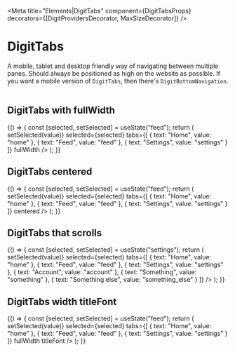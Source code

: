 
<Meta
    title="Elements|DigitTabs"
    component={DigitTabsProps}
    decorators={[DigitProvidersDecorator, MaxSizeDecorator]}
/>

# DigitTabs

A mobile, tablet and desktop friendly way of navigating between multiple panes. Should always be positioned as high on the website as possible. If you want a mobile version of `DigitTabs`, then there's `DigitBottomNavigation`. `

## DigitTabs with fullWidth

<Preview>
    <Story name="DigitTabs with fullWidth">
        {() => {
            const [selected, setSelected] = useState("feed");
            return (
                <DigitTabs
                    onChange={value => setSelected(value)}
                    selected={selected}
                    tabs={[
                        { text: "Home", value: "home" },
                        { text: "Feed", value: "feed" },
                        { text: "Settings", value: "settings" }
                    ]}
                    fullWidth
                />
            );
        }}
    </Story>
</Preview>

## DigitTabs centered

<Preview>
    <Story name="DigitTabs centered">
        {() => {
            const [selected, setSelected] = useState("feed");
            return (
                <DigitTabs
                    onChange={value => setSelected(value)}
                    selected={selected}
                    tabs={[
                        { text: "Home", value: "home" },
                        { text: "Feed", value: "feed" },
                        { text: "Settings", value: "settings" }
                    ]}
                    centered
                />
            );
        }}
    </Story>
</Preview>

## DigitTabs that scrolls

<Preview>
    <Story name="DigitTabs that scrolls">
        {() => {
            const [selected, setSelected] = useState("settings");
            return (
                <DigitTabs
                    onChange={value => setSelected(value)}
                    selected={selected}
                    tabs={[
                        { text: "Home", value: "home" },
                        { text: "Feed", value: "feed" },
                        { text: "Settings", value: "settings" },
                        { text: "Account", value: "account" },
                        { text: "Something", value: "something" },
                        { text: "Something else", value: "something_else" }
                    ]}
                />
            );
        }}
    </Story>
</Preview>

## DigitTabs width titleFont

<Preview>
    <Story name="DigitTabs with fullWidth and titleFont">
        {() => {
            const [selected, setSelected] = useState("feed");
            return (
                <DigitTabs
                    onChange={value => setSelected(value)}
                    selected={selected}
                    tabs={[
                        { text: "Home", value: "home" },
                        { text: "Feed", value: "feed" },
                        { text: "Settings", value: "settings" }
                    ]}
                    fullWidth
                    titleFont
                />
            );
        }}
    </Story>
</Preview>

<Props of={DigitTabsProps} />
